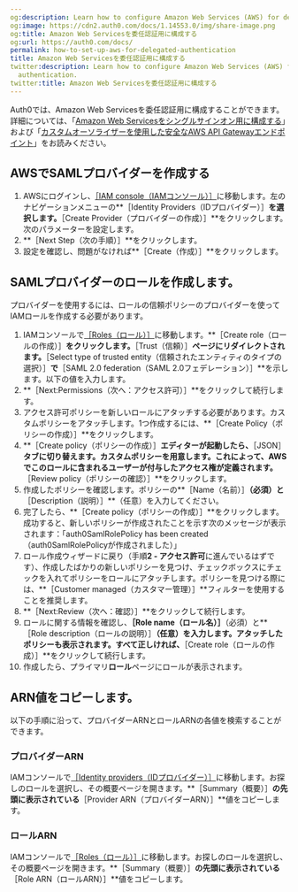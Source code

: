 ```yaml
---
og:description: Learn how to configure Amazon Web Services (AWS) for delegated authentication.
og:image: https://cdn2.auth0.com/docs/1.14553.0/img/share-image.png
og:title: Amazon Web Servicesを委任認証用に構成する
og:url: https://auth0.com/docs/
permalink: how-to-set-up-aws-for-delegated-authentication
title: Amazon Web Servicesを委任認証用に構成する
twitter:description: Learn how to configure Amazon Web Services (AWS) for delegated
  authentication.
twitter:title: Amazon Web Servicesを委任認証用に構成する
---
```


Auth0では、Amazon Web Servicesを委任認証用に構成することができます。詳細については、「[Amazon Web Servicesをシングルサインオン用に構成する](/integrations/aws/configure-amazon-web-services-for-sso)」および「[カスタムオーソライザーを使用した安全なAWS API Gatewayエンドポイント](/integrations/aws-api-gateway-custom-authorizers)」をお読みください。

## AWSでSAMLプロバイダーを作成する

1. AWSにログインし、[［IAM console（IAMコンソール）］](https://console.aws.amazon.com/iam)に移動します。左のナビゲーションメニューの**［Identity Providers（IDプロバイダー）］**を選択します。**［Create Provider（プロバイダーの作成）］**をクリックします。次のパラメーターを設定します。
2. **［Next Step（次の手順）］**をクリックします。
3. 設定を確認し、問題がなければ**［Create（作成）］**をクリックします。

## SAMLプロバイダーのロールを作成します。

プロバイダーを使用するには、ロールの信頼ポリシーのプロバイダーを使ってIAMロールを作成する必要があります。

1. IAMコンソールで[［Roles（ロール）］](https://console.aws.amazon.com/iam/home#/roles)に移動します。**［Create role（ロールの作成）］**をクリックします。**［Trust（信頼）］**ページにリダイレクトされます。**［Select type of trusted entity（信頼されたエンティティのタイプの選択）］**で**［SAML 2.0 federation（SAML 2.0フェデレーション）］**を示します。以下の値を入力します。
2. **［Next:Permissions（次へ：アクセス許可）］**をクリックして続行します。
3. アクセス許可ポリシーを新しいロールにアタッチする必要があります。カスタムポリシーをアタッチします。1つ作成するには、**［Create Policy（ポリシーの作成）］**をクリックします。
4. **［Create policy（ポリシーの作成）］**エディターが起動したら、**［JSON］**タブに切り替えます。カスタムポリシーを用意します。これによって、AWSでこのロールに含まれるユーザーが付与したアクセス権が定義されます。**［Review policy（ポリシーの確認）］**をクリックします。
5. 作成したポリシーを確認します。ポリシーの**［Name（名前）］**（必須）と**［Description（説明）］**（任意）を入力してください。
6. 完了したら、**［Create policy（ポリシーの作成）］**をクリックします。成功すると、新しいポリシーが作成されたことを示す次のメッセージが表示されます：「auth0SamlRolePolicy has been created（auth0SamlRolePolicyが作成されました）」
7. ロール作成ウィザードに戻り（手順**2 - アクセス許可**に進んでいるはずです）、作成したばかりの新しいポリシーを見つけ、チェックボックスにチェックを入れてポリシーをロールにアタッチします。ポリシーを見つける際には、**［Customer managed（カスタマー管理）］**フィルターを使用することを推奨します。
8. **［Next:Review（次へ：確認）］**をクリックして続行します。
9. ロールに関する情報を確認し、**［Role name（ロール名）］**（必須）と**［Role description（ロールの説明）］**（任意）を入力します。アタッチしたポリシーも表示されます。すべて正しければ、**［Create role（ロールの作成）］**をクリックして続行します。
10. 作成したら、プライマリ**ロール**ページにロールが表示されます。

## ARN値をコピーします。

以下の手順に沿って、プロバイダーARNとロールARNの各値を検索することができます。

### プロバイダーARN

IAMコンソールで[［Identity providers（IDプロバイダー）］](https://console.aws.amazon.com/iam/home#/providers)に移動します。お探しのロールを選択し、その概要ページを開きます。**［Summary（概要）］**の先頭に表示されている**［Provider ARN（プロバイダーARN）］**値をコピーします。

### ロールARN

IAMコンソールで[［Roles（ロール）］](https://console.aws.amazon.com/iam/home#/roles)に移動します。お探しのロールを選択し、その概要ページを開きます。**［Summary（概要）］**の先頭に表示されている**［Role ARN（ロールARN）］**値をコピーします。